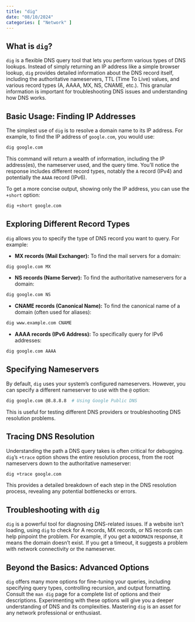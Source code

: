 ```yaml
---
title: "dig"
date: "08/10/2024"
categories: [ "Network" ]
---
```

## What is `dig`?

`dig` is a flexible DNS query tool that lets you perform various types of DNS lookups. Instead of simply returning an IP address like a simple browser lookup, `dig` provides detailed information about the DNS record itself, including the authoritative nameservers, TTL (Time To Live) values, and various record types (A, AAAA, MX, NS, CNAME, etc.). This granular information is important for troubleshooting DNS issues and understanding how DNS works.

## Basic Usage: Finding IP Addresses

The simplest use of `dig` is to resolve a domain name to its IP address.  For example, to find the IP address of `google.com`, you would use:

```bash
dig google.com
```

This command will return a wealth of information, including the IP address(es), the nameserver used, and the query time.  You'll notice the response includes different record types, notably the `A` record (IPv4) and potentially the `AAAA` record (IPv6).

To get a more concise output, showing only the IP address, you can use the `+short` option:

```bash
dig +short google.com
```


## Exploring Different Record Types

`dig` allows you to specify the type of DNS record you want to query.  For example:

* **MX records (Mail Exchanger):**  To find the mail servers for a domain:

```bash
dig google.com MX
```

* **NS records (Name Server):** To find the authoritative nameservers for a domain:

```bash
dig google.com NS
```

* **CNAME records (Canonical Name):** To find the canonical name of a domain (often used for aliases):

```bash
dig www.example.com CNAME
```

* **AAAA records (IPv6 Address):** To specifically query for IPv6 addresses:

```bash
dig google.com AAAA
```


## Specifying Nameservers

By default, `dig` uses your system's configured nameservers. However, you can specify a different nameserver to use with the `@` option:

```bash
dig google.com @8.8.8.8  # Using Google Public DNS
```

This is useful for testing different DNS providers or troubleshooting DNS resolution problems.


##  Tracing DNS Resolution

Understanding the path a DNS query takes is often critical for debugging.  `dig`'s `+trace` option shows the entire resolution process, from the root nameservers down to the authoritative nameserver:

```bash
dig +trace google.com
```

This provides a detailed breakdown of each step in the DNS resolution process, revealing any potential bottlenecks or errors.


##  Troubleshooting with `dig`

`dig` is a powerful tool for diagnosing DNS-related issues. If a website isn't loading, using `dig` to check for A records, MX records, or NS records can help pinpoint the problem. For example, if you get a `NXDOMAIN` response, it means the domain doesn't exist.  If you get a timeout, it suggests a problem with network connectivity or the nameserver.


##  Beyond the Basics:  Advanced Options

`dig` offers many more options for fine-tuning your queries, including specifying query types, controlling recursion, and output formatting. Consult the `man dig` page for a complete list of options and their descriptions. Experimenting with these options will give you a deeper understanding of DNS and its complexities. Mastering `dig` is an asset for any network professional or enthusiast.

